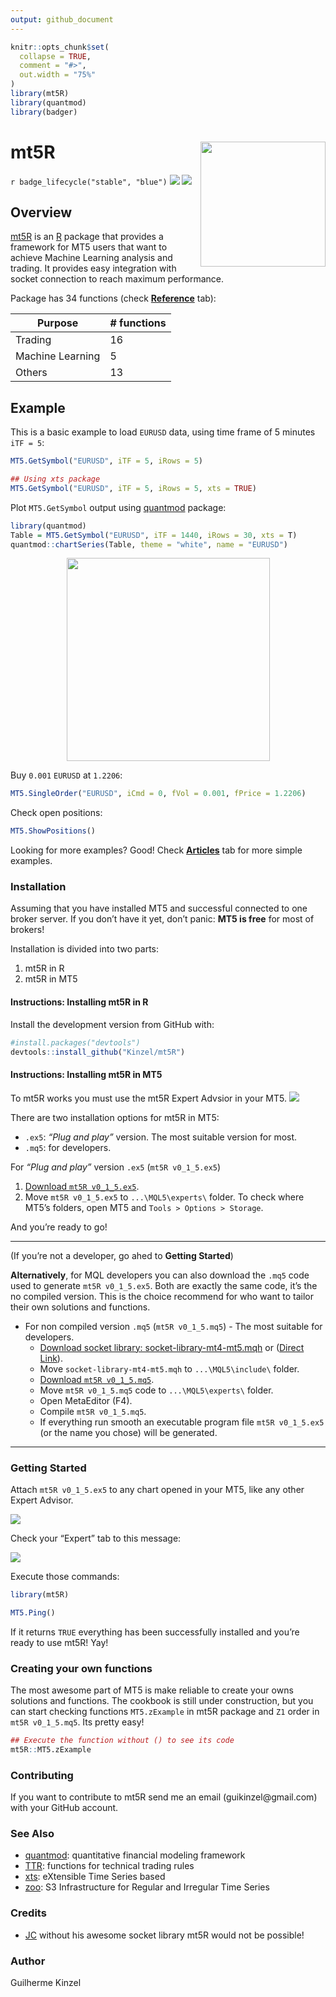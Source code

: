 ```yaml
---
output: github_document
---
```


<!-- README.md is generated from README.Rmd. Please edit that file -->

```r
knitr::opts_chunk$set(
  collapse = TRUE,
  comment = "#>",
  out.width = "75%"
)
library(mt5R)
library(quantmod)
library(badger)
```

# mt5R <img src='man/figures/logo.png' align="right" height="200" />

<!-- badges: start -->
`r badge_lifecycle("stable", "blue")`
![](https://img.shields.io/github/r-package/v/Kinzel/mt5R)
![](https://img.shields.io/github/license/Kinzel/mt5R)
<!-- badges: end -->

## Overview

[mt5R](https://kinzel.github.io/mt5R/) is an [R](https://www.r-project.org) package that provides a framework for MT5 users that want to achieve Machine Learning analysis and trading. It provides easy integration with socket connection to reach maximum performance.

Package has 34 functions (check [**Reference**](https://kinzel.github.io/mt5R/reference/index.html) tab):

Purpose | # functions
------------- | -------------
Trading          | 16
Machine Learning | 5
Others           | 13

## Example

This is a basic example to load `EURUSD` data, using time frame of 5 minutes `iTF = 5`:

```r
MT5.GetSymbol("EURUSD", iTF = 5, iRows = 5)

## Using xts package
MT5.GetSymbol("EURUSD", iTF = 5, iRows = 5, xts = TRUE)
```

Plot `MT5.GetSymbol` output using [quantmod](https://CRAN.R-project.org/package=quantmod) package:

```r
library(quantmod)
Table = MT5.GetSymbol("EURUSD", iTF = 1440, iRows = 30, xts = T) 
quantmod::chartSeries(Table, theme = "white", name = "EURUSD")
```

<!-- For some reason, the plot created in the chunk appears in .md but not in the site. Now using an image previously created -->

<center><img src='man/figures/chartseries.png' align="center" height="325" /></center>



Buy `0.001` `EURUSD` at `1.2206`:

```r
MT5.SingleOrder("EURUSD", iCmd = 0, fVol = 0.001, fPrice = 1.2206) 
```

Check open positions:

```r
MT5.ShowPositions()
```



Looking for more examples? Good! Check [**Articles**](https://kinzel.github.io/mt5R/articles/) tab for more simple examples.

### Installation

Assuming that you have installed MT5 and successful connected to one broker server. If you don't have it yet, don't panic: **MT5 is free** for most of brokers!

Installation is divided into two parts:

1. mt5R in R
2. mt5R in MT5

#### Instructions: Installing mt5R in R 

Install the development version from GitHub with:

```r
#install.packages("devtools")
devtools::install_github("Kinzel/mt5R") 
```

#### Instructions: Installing mt5R in MT5

To mt5R works you must use the mt5R Expert Advsior in your MT5. <img src='man/figures/eaface.png'/>

There are two installation options for mt5R in MT5:

* `.ex5`: _"Plug and play"_ version. The most suitable version for most.
* `.mq5`: for developers.

For _"Plug and play"_ version `.ex5` (`mt5R v0_1_5.ex5`)

1. [Download `mt5R v0_1_5.ex5`](https://github.com/Kinzel/mt5R/raw/master/MT5%20files/mt5R%20v0_1_5.ex5).
2. Move `mt5R v0_1_5.ex5` to `...\MQL5\experts\` folder. To check where MT5's folders, open MT5 and `Tools > Options > Storage`.
  
And you're ready to go!

***  

(If you're not a developer, go ahed to **Getting Started**)

**Alternatively**, for MQL developers you can also download the `.mq5` code used to generate `mt5R v0_1_5.ex5`. Both are exactly the same code, it's the no compiled version. This is the choice recommend for who want to tailor their own solutions and functions.

* For non compiled version `.mq5` (`mt5R v0_1_5.mq5`) - The most suitable for developers.
  + [Download socket library: socket-library-mt4-mt5.mqh](https://www.mql5.com/en/blogs/post/706665) or ([Direct Link](https://c.mql5.com/6/865/socket-library-mt4-mt5.mqh)).
  + Move `socket-library-mt4-mt5.mqh` to `...\MQL5\include\` folder.
  + [Download `mt5R v0_1_5.mq5`](https://github.com/Kinzel/mt5R/blob/master/MT5%20files/mt5R%20v0_1_5.mq5).
  + Move `mt5R v0_1_5.mq5` code to `...\MQL5\experts\` folder.
  + Open MetaEditor (F4).
  + Compile `mt5R v0_1_5.mq5`.
  + If everything run smooth an executable program file `mt5R v0_1_5.ex5` (or the name you chose) will be generated.
  
***
  
### Getting Started

Attach `mt5R v0_1_5.ex5` to any chart opened in your MT5, like any other Expert Advisor.

<img src='man/figures/attach.png'/>

Check your "Expert" tab to this message:

<img src='man/figures/workingmt5.png'/>

Execute those commands:

```r
library(mt5R)

MT5.Ping()
```

If it returns ``TRUE`` everything has been successfully installed and you're ready to use mt5R! Yay!

### Creating your own functions

The most awesome part of MT5 is make reliable to create your owns solutions and functions. The cookbook is still under construction, but you can start checking functions `MT5.zExample` in mt5R package and `Z1` order in `mt5R v0_1_5.mq5`. Its pretty easy!

```r
## Execute the function without () to see its code
mt5R::MT5.zExample
```

### Contributing

If you want to contribute to mt5R send me an email (guikinzel@gmail.com) with your GitHub account.

### See Also

- [quantmod](https://CRAN.R-project.org/package=quantmod): quantitative financial modeling framework
- [TTR](https://CRAN.R-project.org/package=TTR): functions for technical trading rules
- [xts](https://CRAN.R-project.org/package=xts): eXtensible Time Series based
- [zoo](https://CRAN.R-project.org/package=zoo): S3 Infrastructure for Regular and Irregular Time Series

### Credits

- [JC](https://www.mql5.com/en/users/jjc)  without his awesome socket library mt5R would not be possible!

### Author

Guilherme Kinzel

